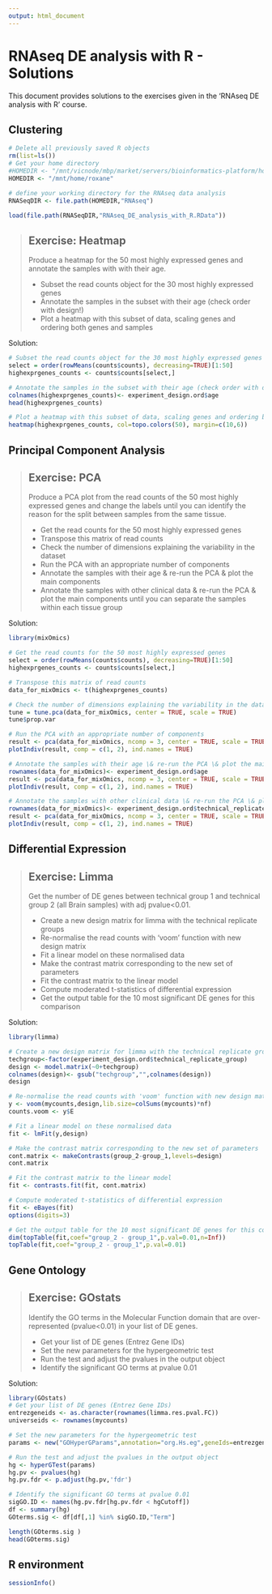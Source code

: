 ```yaml
---
output: html_document
---
```


# RNAseq DE analysis with R - Solutions

This document provides solutions to the exercises given in the 'RNAseq DE analysis with R' course.

## Clustering

```r
# Delete all previously saved R objects
rm(list=ls())
# Get your home directory
#HOMEDIR <- "/mnt/vicnode/mbp/market/servers/bioinformatics-platform/home/roxane"
HOMEDIR <- "/mnt/home/roxane"

# define your working directory for the RNAseq data analysis
RNASeqDIR <- file.path(HOMEDIR,"RNAseq")

load(file.path(RNASeqDIR,"RNAseq_DE_analysis_with_R.RData"))
```

> ## Exercise: Heatmap  {.challenge}
> Produce a heatmap for the 50 most highly expressed genes and annotate the samples with with their age.
>
> * Subset the read counts object for the 30 most highly expressed genes
> * Annotate the samples in the subset with their age (check order with design!)
> * Plot a heatmap with this subset of data, scaling genes and ordering both genes and samples

Solution:

```r
# Subset the read counts object for the 30 most highly expressed genes
select = order(rowMeans(counts$counts), decreasing=TRUE)[1:50]
highexprgenes_counts <- counts$counts[select,]

# Annotate the samples in the subset with their age (check order with design!)
colnames(highexprgenes_counts)<- experiment_design.ord$age
head(highexprgenes_counts)

# Plot a heatmap with this subset of data, scaling genes and ordering both genes and samples
heatmap(highexprgenes_counts, col=topo.colors(50), margin=c(10,6))
```


## Principal Component Analysis

> ## Exercise: PCA {.challenge}
> Produce a PCA plot from the read counts of the 50 most highly expressed genes and change the labels until you can identify the reason for the split between samples from the same tissue. 
>
> * Get the read counts for the 50 most highly expressed genes
> * Transpose this matrix of read counts
> * Check the number of dimensions explaining the variability in the dataset
> * Run the PCA with an appropriate number of components
> * Annotate the samples with their age \& re-run the PCA \& plot the main components
> * Annotate the samples with other clinical data \& re-run the PCA \& plot the main components until you can separate the samples within each tissue group


Solution:
```r
library(mixOmics)

# Get the read counts for the 50 most highly expressed genes
select = order(rowMeans(counts$counts), decreasing=TRUE)[1:50]
highexprgenes_counts <- counts$counts[select,]

# Transpose this matrix of read counts
data_for_mixOmics <- t(highexprgenes_counts)

# Check the number of dimensions explaining the variability in the dataset
tune = tune.pca(data_for_mixOmics, center = TRUE, scale = TRUE)
tune$prop.var

# Run the PCA with an appropriate number of components
result <- pca(data_for_mixOmics, ncomp = 3, center = TRUE, scale = TRUE) 
plotIndiv(result, comp = c(1, 2), ind.names = TRUE) 

# Annotate the samples with their age \& re-run the PCA \& plot the main components
rownames(data_for_mixOmics)<- experiment_design.ord$age
result <- pca(data_for_mixOmics, ncomp = 3, center = TRUE, scale = TRUE) 
plotIndiv(result, comp = c(1, 2), ind.names = TRUE) 

# Annotate the samples with other clinical data \& re-run the PCA \& plot the main components until you can separate the samples within each tissue group
rownames(data_for_mixOmics)<- experiment_design.ord$technical_replicate_group
result <- pca(data_for_mixOmics, ncomp = 3, center = TRUE, scale = TRUE) 
plotIndiv(result, comp = c(1, 2), ind.names = TRUE) 
```


## Differential Expression

> ## Exercise: Limma {.challenge}
> Get the number of DE genes between technical group 1 and technical group 2 (all Brain samples) with adj pvalue<0.01.
>
> * Create a new design matrix for limma with the technical replicate groups
> * Re-normalise the read counts with 'voom' function with new design matrix
> * Fit a linear model on these normalised data
> * Make the contrast matrix corresponding to the new set of parameters
> * Fit the contrast matrix to the linear model
> * Compute moderated t-statistics of differential expression 
> * Get the output table for the 10 most significant DE genes for this comparison

Solution:

```r
library(limma)

# Create a new design matrix for limma with the technical replicate groups
techgroup<-factor(experiment_design.ord$technical_replicate_group)
design <- model.matrix(~0+techgroup)
colnames(design)<- gsub("techgroup","",colnames(design))
design

# Re-normalise the read counts with 'voom' function with new design matrix
y <- voom(mycounts,design,lib.size=colSums(mycounts)*nf)
counts.voom <- y$E

# Fit a linear model on these normalised data
fit <- lmFit(y,design)

# Make the contrast matrix corresponding to the new set of parameters
cont.matrix <- makeContrasts(group_2-group_1,levels=design)
cont.matrix 

# Fit the contrast matrix to the linear model
fit <- contrasts.fit(fit, cont.matrix)

# Compute moderated t-statistics of differential expression 
fit <- eBayes(fit)
options(digits=3)

# Get the output table for the 10 most significant DE genes for this comparison
dim(topTable(fit,coef="group_2 - group_1",p.val=0.01,n=Inf))
topTable(fit,coef="group_2 - group_1",p.val=0.01)
```


## Gene Ontology

> ## Exercise: GOstats {.challenge}
> Identify the GO terms in the Molecular Function domain that are over-represented (pvalue<0.01) in your list of DE genes.
>
> * Get your list of DE genes (Entrez Gene IDs)
> * Set the new parameters for the hypergeometric test
> * Run the test and adjust the pvalues in the output object
> * Identify the significant GO terms at pvalue 0.01

Solution:

```r
library(GOstats)
# Get your list of DE genes (Entrez Gene IDs)
entrezgeneids <- as.character(rownames(limma.res.pval.FC))
universeids <- rownames(mycounts)

# Set the new parameters for the hypergeometric test
params <- new("GOHyperGParams",annotation="org.Hs.eg",geneIds=entrezgeneids,universeGeneIds=universeids,ontology="MF",pvalueCutoff=0.01,testDirection="over")

# Run the test and adjust the pvalues in the output object
hg <- hyperGTest(params)
hg.pv <- pvalues(hg)
hg.pv.fdr <- p.adjust(hg.pv,'fdr')

# Identify the significant GO terms at pvalue 0.01
sigGO.ID <- names(hg.pv.fdr[hg.pv.fdr < hgCutoff])
df <- summary(hg)
GOterms.sig <- df[df[,1] %in% sigGO.ID,"Term"]

length(GOterms.sig )
head(GOterms.sig)
```


## R environment

```r
sessionInfo()
```